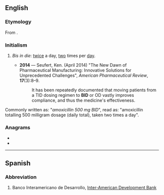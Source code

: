 {{also|bid|bíd|bîd|bið|-bid}}
==English==
{{wikipedia|dab=bid}}

===Etymology===
From {{etyl|la|en}} {{m|la|bis}} {{m|la|in}} {{m|la|diē}}.

===Initialism===
{{rfc-header|Initialism}}
{{head|en|initialism}}

# {{lb|en|medicine}} ''Bis in die'': [[twice]] a day, [[two]] times per [[day]].
#* '''2014''' &mdash; Seufert, Ken. (April 2014) "The New Dawn of Pharmaceutical Manufacturing: Innovative Solutions for Unprecedented Challenges", ''American Pharmaceutical Review'', '''17'''(3):8&ndash;9.
#*: It has been repeatedly documented that moving patients from a TID dosing regimen to '''BID''' or OD vastly improves compliance, and thus the medicine's effectiveness.
Commonly written as: "''amoxicillin 500 mg BID''", read as: "amoxicillin totalling 500 milligram dosage (daily total), taken two times a day".

===Anagrams===
* {{l|en|dib}}
* {{l|en|IBD}}

----

==Spanish==

===Abbreviation===
{{rfc-header|Abbreviation}}
{{head|es|abbreviation}}

# Banco Interamericano de Desarrollo, [[Inter-American Development Bank]]